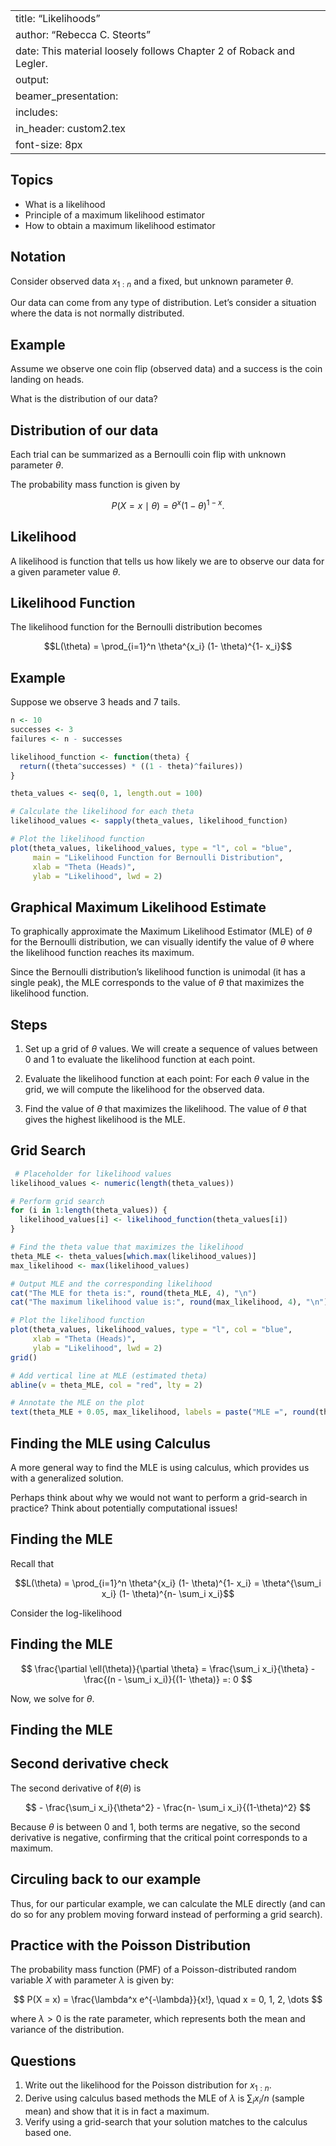 
---
title: "Likelihoods"
author: "Rebecca C. Steorts"
date: This material loosely follows Chapter 2 of Roback and Legler. 
output: 
     beamer_presentation:
      includes: 
          in_header: custom2.tex
font-size: 8px
---


## Topics

- What is a likelihood
- Principle of a maximum likelihood estimator 
- How to obtain a maximum likelihood estimator 
 
## Notation

Consider observed data $x_{1:n}$ and a fixed, but unknown parameter $\theta.$ 

Our data can come from any type of distribution. Let's consider a situation where the data is not normally distributed. 

## Example 

Assume we observe one coin flip (observed data) and a success is the coin landing on heads. 

What is the distribution of our data? 

## Distribution of our data

Each trial can be summarized as a Bernoulli coin flip with unknown parameter $\theta.$ 

The probability mass function is given by

$$P(X = x \mid \theta) = \theta^x (1- \theta)^{1-x}.$$

## Likelihood

A likelihood is function that tells us how likely we are to observe our data for a given parameter value $\theta.$

## Likelihood Function

The likelihood function for the Bernoulli distribution becomes 

$$L(\theta) = \prod_{i=1}^n \theta^{x_i} (1- \theta)^{1- x_i}$$

## Example 

Suppose we observe 3 heads and 7 tails.

```r
n <- 10  
successes <- 3 
failures <- n - successes 

likelihood_function <- function(theta) {
  return((theta^successes) * ((1 - theta)^failures))
}

theta_values <- seq(0, 1, length.out = 100)

# Calculate the likelihood for each theta
likelihood_values <- sapply(theta_values, likelihood_function)

# Plot the likelihood function
plot(theta_values, likelihood_values, type = "l", col = "blue", 
     main = "Likelihood Function for Bernoulli Distribution",
     xlab = "Theta (Heads)",
     ylab = "Likelihood", lwd = 2)
```

## Graphical Maximum Likelihood Estimate

To graphically approximate the Maximum Likelihood Estimator (MLE) of $\theta$ for the Bernoulli distribution, we can visually identify the value of $\theta$ where the likelihood function reaches its maximum. 

Since the Bernoulli distribution's likelihood function is unimodal (it has a single peak), the MLE corresponds to the value of $\theta$
 that maximizes the likelihood function.
 
## Steps 

1. Set up a grid of $\theta$ values. 
We will create a sequence of values between 0 and 1 to evaluate the likelihood function at each point.

2. Evaluate the likelihood function at each point: For each $\theta$ value in the grid, we will compute the likelihood for the observed data.

3. Find the value of $\theta$ that maximizes the likelihood.  The value of $\theta$ that gives the highest likelihood is the MLE.

## Grid Search

```r
 # Placeholder for likelihood values
likelihood_values <- numeric(length(theta_values)) 

# Perform grid search
for (i in 1:length(theta_values)) {
  likelihood_values[i] <- likelihood_function(theta_values[i])
}

# Find the theta value that maximizes the likelihood
theta_MLE <- theta_values[which.max(likelihood_values)]
max_likelihood <- max(likelihood_values)

# Output MLE and the corresponding likelihood
cat("The MLE for theta is:", round(theta_MLE, 4), "\n")
cat("The maximum likelihood value is:", round(max_likelihood, 4), "\n")

# Plot the likelihood function
plot(theta_values, likelihood_values, type = "l", col = "blue", 
     xlab = "Theta (Heads)",
     ylab = "Likelihood", lwd = 2)
grid()

# Add vertical line at MLE (estimated theta)
abline(v = theta_MLE, col = "red", lty = 2)

# Annotate the MLE on the plot
text(theta_MLE + 0.05, max_likelihood, labels = paste("MLE =", round(theta_MLE, 2)), col = "red")
```

## Finding the MLE using Calculus

A more general way to find the MLE is using calculus, which provides us with a generalized solution. 

Perhaps think about why we would not want to perform a grid-search in practice? Think about potentially computational issues! 

## Finding the MLE

Recall that 

$$L(\theta) = \prod_{i=1}^n \theta^{x_i} (1- \theta)^{1- x_i}  = \theta^{\sum_i x_i} (1- \theta)^{n- \sum_i x_i}$$

Consider the log-likelihood

\begin{align}
\ell(\theta) &= 
\log \left [
\theta^{\sum_i x_i} (1- \theta)^{n- \sum_i x_i}
\right ] \\
& = 
\sum_i x_i \log \theta + (n- \sum_i x_i) \log(1 - \theta)
\end{align}

## Finding the MLE

$$ \frac{\partial \ell(\theta)}{\partial \theta}
= \frac{\sum_i x_i}{\theta} - \frac{(n - \sum_i x_i)}{(1- \theta)} =: 0
$$

Now, we solve for $\theta.$

## Finding the MLE

\begin{align}
\frac{\sum_i x_i}{\theta} &= \frac{(n - \sum_i x_i)}{(1- \theta)} \\
\sum_i x_i  (1 - \theta) &= (n - \sum_i x_i) \theta \\
\sum_i x_i - \theta \sum_i x_i &= n \theta - \theta \sum_i x_i \\
\sum_i x_i  &= n \theta - \theta \sum_i x_i + \theta \sum_i x_i \\
\sum_i x_i  &= n \theta \\
\theta &= \frac{1}{n} \sum_i x_i
\end{align}

## Second derivative check 

The second derivative of $\ell(\theta)$ is 

$$ - \frac{\sum_i x_i}{\theta^2} - \frac{n- \sum_i x_i}{(1-\theta)^2} $$

Because $\theta$ is between 0 and 1, both terms are negative, so the second derivative is negative, confirming that the critical point corresponds to a maximum.

## Circuling back to our example

Thus, for our particular example, we can calculate the MLE directly (and can do so for any problem moving forward instead of performing a grid search). 

## Practice with the Poisson Distribution 

The probability mass function (PMF) of a Poisson-distributed random variable $X$ with parameter $\lambda$ is given by:

$$
P(X = x) = \frac{\lambda^x e^{-\lambda}}{x!}, \quad x = 0, 1, 2, \dots
$$

where $\lambda > 0$ is the rate parameter, which represents both the mean and variance of the distribution.

## Questions

1. Write out the likelihood for the Poisson distribution for $x_{1:n}.$
2. Derive using calculus based methods the MLE of $\lambda$ is $\sum_i x_i/n$ (sample mean) and show that it is in fact a maximum. 
3. Verify using a grid-search that your solution matches to the calculus based one. 
